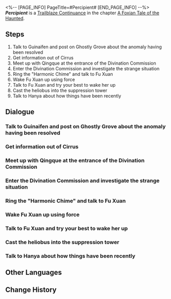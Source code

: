<%-- [PAGE_INFO]
PageTitle=#Percipient#
[END_PAGE_INFO] --%>
{{Stub|Dialogue.}}
{{Mission Infobox
|id            = 8015102
|title         = 
|image         = Mission Percipient.png{{subst:void|<!--$UPLOAD:<<SpriteOutput/Chronicle/8015102.png>-<Mission Percipient.png>-<Fate's Atlas Images>>-->}}
|type          = Trailblaze Continuance
|event_name    = 
|chapter       = A Foxian Tale of the Haunted
|requirements  = [[Trailblaze Continuance]] ''[[Fyxestroll Gathering (II)]]'' completed
|summary       = Thanks to Qingque, Fu Xuan has overcome Keralum's fatalism, deepening her commitment to divination.<br />You have sealed Keralum in the suppression tower and fulfilled your duty as the ghost-hunting squad.
|characters    = Trailblazer
|startLocation = [[The Xianzhou Luofu]] - [[Fyxestroll Garden]]
|world         = The Xianzhou Luofu
|area          = Fyxestroll Garden
|prev          = Fyxestroll Gathering (II)
|next          = 
|rewards       = Trailblaze EXP*500; Stellar Jade*50; Traveler's Guide*5; Lost Crystal*3; Credit*50,000
}}
'''''Percipient''''' is a [[Trailblaze Continuance]] in the chapter [[A Foxian Tale of the Haunted (Continuance)|A Foxian Tale of the Haunted]].

==Steps==
# Talk to Guinaifen and post on Ghostly Grove about the anomaly having been resolved
# Get information out of Cirrus
# Meet up with Qingque at the entrance of the Divination Commission
# Enter the Divination Commission and investigate the strange situation
# Ring the "Harmonic Chime" and talk to Fu Xuan
# Wake Fu Xuan up using force
# Talk to Fu Xuan and try your best to wake her up
# Cast the heliobus into the suppression tower
# Talk to Hanya about how things have been recently

<!--
==Gameplay Notes==

--><!--
==Trial Character==

-->
==Dialogue==
{{Stub Dialogue}}
{{Dialogue End}}

===Talk to Guinaifen and post on Ghostly Grove about the anomaly having been resolved===
{{Mission Description|type=continuance|location=Divination Commission|update|After successfully exorcising the heliobus in Fu Xuan, your next task is to publicize this victory on Ghostly Grove. However, you must minimize the public's perception of how dangerous the incident was to prevent panic, while also trying to stand out online to showcase the ghost-hunting squad's triumph. The task of writing a social media post is not any less challenging than exorcising the heliobus!}}
{{Dialogue Start}}
:{{tx}}
{{Dialogue End}}

===Get information out of Cirrus===
{{Mission Description|type=continuance|location=Fyxestroll Garden|update|The entities most familiar with the temperament and habits of heliobi are none other than other heliobi also confined within the furnace. As the duel promised by the general still stands, it makes Cirrus currently the ideal source of information. Ask it about the heliobus in the Divination Commission.}}
{{Dialogue Start}}
:{{tx}}
{{Dialogue End}}

===Meet up with Qingque at the entrance of the Divination Commission===
{{Mission Description|type=continuance|location=Divination Commission|update|Meet Qingque at the agreed location and ask her about the situation in the Divination Commission... and about what you can do to help.}}
{{Dialogue Start}}
:{{tx}}
{{Dialogue End}}

===Enter the Divination Commission and investigate the strange situation===
{{Mission Description|type=continuance|location=Divination Commission|update|The heart of the eerie anomaly lies in the center of the Matrix of Prescience Ultima. Go with Qingque to see what has happened.}}
{{Dialogue Start}}
:{{tx}}
{{Dialogue End}}

===Ring the "Harmonic Chime" and talk to Fu Xuan===
{{Mission Description|type=continuance|location=Divination Commission|update|Use the Ten-Lords Commission's sacred vessel "Harmonic Chime" to enter the illusion shared by Fu Xuan and the heliobus, and try to talk with Fu Xuan. The master diviner and the Matrix of Prescience both remain motionless, and everyone around her seem to be possessed. Could this be caused by the heliobus?}}
{{Dialogue Start}}
:{{tx}}
{{Dialogue End}}

===Wake Fu Xuan up using force===
{{Mission Description|type=continuance|location=Divination Commission|update|Since the master diviner is not herself, you can always softly knock her sleeping mind awake with the baseball bat in your hand. This is also a means of exorcism.}}
{{Dialogue Start}}
:{{tx}}
{{Dialogue End}}

===Talk to Fu Xuan and try your best to wake her up===
{{Mission Description|type=continuance|location=Divination Commission|update|Fu Xuan seems trapped in a deadlock of thoughts, attempting to prove to you that "if everything is predestined, then everything is futile." You and your squad members decide to instead use this invitation as the key to unlocking her confinement.<br />Keep talking with Fu Xuan and see if you can wake her up.}}
{{Dialogue Start}}
:{{tx}}
{{Dialogue End}}

===Cast the heliobus into the suppression tower===
{{Mission Description|type=continuance|location=Fyxestroll Garden|update|The only good heliobus is a captured heliobus. The only place they should go is the Suppression Towers in Fyxestroll Garden.}}
{{Dialogue Start}}
:{{tx}}
{{Dialogue End}}

===Talk to Hanya about how things have been recently===
{{Mission Description|type=continuance|location=Fyxestroll Garden|update|Madam Hanya single-handedly established the ghost-hunting squad. Report to her about the situation in the Divination Commission.}}
{{Dialogue Start}}
:{{tx}}
{{Dialogue End}}

==Other Languages==
{{Other Languages
|en   = Percipient
|zhs  = 犀照
|zht  = 犀照
|ja   = 犀照
|ko   = 서조(犀照)
|es   = Percepción
|fr   = Perspicace
|ru   = Проницательность
|th   = จุดสังเกต
|vi   = Trực Giác
|de   = Einsicht
|id   = Mempersepsi
|pt   = Perceptiva
}}

==Change History==
{{Change History|1.5}}
